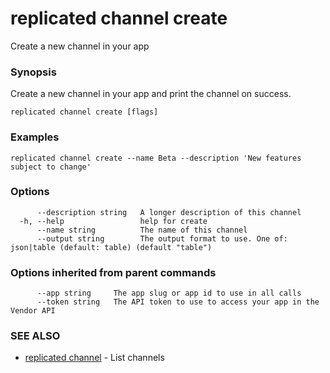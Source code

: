 # replicated channel create

Create a new channel in your app

### Synopsis

Create a new channel in your app and print the channel on success.

```
replicated channel create [flags]
```

### Examples

```
replicated channel create --name Beta --description 'New features subject to change'
```

### Options

```
      --description string   A longer description of this channel
  -h, --help                 help for create
      --name string          The name of this channel
      --output string        The output format to use. One of: json|table (default: table) (default "table")
```

### Options inherited from parent commands

```
      --app string     The app slug or app id to use in all calls
      --token string   The API token to use to access your app in the Vendor API
```

### SEE ALSO

* [replicated channel](replicated-cli-channel)	 - List channels

